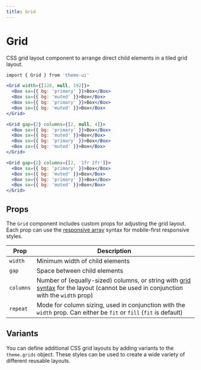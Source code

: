 ```yaml
---
title: Grid
---
```


# Grid

CSS grid layout component to arrange direct child elements in a tiled grid
layout.

```sh
import { Grid } from 'theme-ui'
```

```jsx live=true
<Grid width={[128, null, 192]}>
  <Box sx={{ bg: 'primary' }}>Box</Box>
  <Box sx={{ bg: 'muted' }}>Box</Box>
  <Box sx={{ bg: 'primary' }}>Box</Box>
  <Box sx={{ bg: 'muted' }}>Box</Box>
</Grid>
```

```jsx live=true
<Grid gap={2} columns={[2, null, 4]}>
  <Box sx={{ bg: 'primary' }}>Box</Box>
  <Box sx={{ bg: 'muted' }}>Box</Box>
  <Box sx={{ bg: 'primary' }}>Box</Box>
  <Box sx={{ bg: 'muted' }}>Box</Box>
</Grid>
```

```jsx live=true
<Grid gap={2} columns={[2, '1fr 2fr']}>
  <Box sx={{ bg: 'primary' }}>Box</Box>
  <Box sx={{ bg: 'muted' }}>Box</Box>
  <Box sx={{ bg: 'primary' }}>Box</Box>
  <Box sx={{ bg: 'muted' }}>Box</Box>
</Grid>
```

## Props

The `Grid` component includes custom props for adjusting the grid layout. Each
prop can use the [responsive array][] syntax for mobile-first responsive styles.

| Prop      | Description                                                                                                                                                                                                  |
| --------- | ------------------------------------------------------------------------------------------------------------------------------------------------------------------------------------------------------------ |
| `width`   | Minimum width of child elements                                                                                                                                                                              |
| `gap`     | Space between child elements                                                                                                                                                                                 |
| `columns` | Number of (equally-sized) columns, or string with [grid syntax](https://developer.mozilla.org/en-US/docs/Web/CSS/grid-template-columns) for the layout (cannot be used in conjunction with the `width` prop) |
| `repeat`  | Mode for column sizing, used in conjunction with the `width` prop. Can either be `fit` or `fill` (`fit` is default)                                                                                          |

[responsive array]: /sx-prop#responsive-values

## Variants

You can define additional CSS grid layouts by adding variants to the
`theme.grids` object. These styles can be used to create a wide variety of
different reusable layouts.
